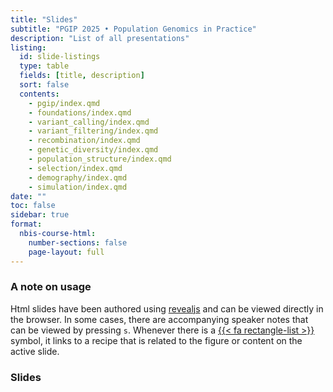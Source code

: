 ```yaml
---
title: "Slides"
subtitle: "PGIP 2025 • Population Genomics in Practice"
description: "List of all presentations"
listing:
  id: slide-listings
  type: table
  fields: [title, description]
  sort: false
  contents:
    - pgip/index.qmd
    - foundations/index.qmd
    - variant_calling/index.qmd
    - variant_filtering/index.qmd
    - recombination/index.qmd
    - genetic_diversity/index.qmd
    - population_structure/index.qmd
    - selection/index.qmd
    - demography/index.qmd
    - simulation/index.qmd
date: ""
toc: false
sidebar: true
format:
  nbis-course-html:
    number-sections: false
    page-layout: full
---
```


### A note on usage

Html slides have been authored using [revealjs](https://revealjs.com/)
and can be viewed directly in the browser. In some cases, there are
accompanying speaker notes that can be viewed by pressing `s`.
Whenever there is a [{{< fa rectangle-list >}}]({{< var recipes.base
>}}) symbol, it links to a recipe that is related to the figure or
content on the active slide.

### Slides

:::{#slide-listings}

:::
